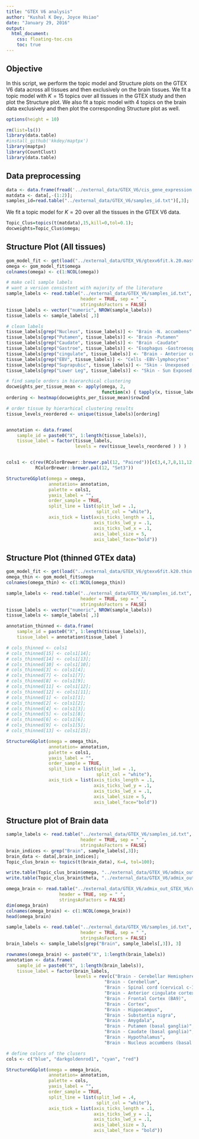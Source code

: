 ```yaml
---
title: "GTEX V6 analysis"
author: "Kushal K Dey, Joyce Hsiao"
date: "January 29, 2016"
output: 
  html_document:
    css: floating-toc.css
    toc: true
---
```


## Objective

In this script, we perform the topic model and Structure plots on the GTEX V6 data across all tissues and then exclusively on the brain tissues. We fit a topic model with $K=15$ topics over all tissues in the GTEX study and then plot the Structure plot. We also fit a topic model with $4$ topics on the brain data exclusively and then plot the corresponding Structure plot as well. 

```r
options(height = 10)
```

```r
rm(list=ls())
library(data.table)
#install_github('kkdey/maptpx') 
library(maptpx)
library(CountClust)
library(data.table)

```

## Data preprocessing 

```r
data <- data.frame(fread('../external_data/GTEX_V6/cis_gene_expression.txt'));
matdata <- data[,-(1:2)];
samples_id=read.table("../external_data/GTEX_V6/samples_id.txt")[,3];
```

We fit a topic model for $K=20$ over all the tissues in the GTEX V6 data.

```r
Topic_Clus=topics(t(matdata),15,kill=0,tol=0.1);
docweights=Topic_Clus$omega;
```

## Structure Plot (All tissues)

```r
gom_model_fit <- get(load("../external_data/GTEX_V6/gtexv6fit.k.20.master.rda"))
omega <- gom_model_fit$omega
colnames(omega) <- c(1:NCOL(omega))

# make cell sample labels
# want a version consistent with majority of the literature
sample_labels <- read.table("../external_data/GTEX_V6/samples_id.txt",
                            header = TRUE, sep = " ",
                            stringsAsFactors = FALSE)
tissue_labels <- vector("numeric", NROW(sample_labels))
tissue_labels <- sample_labels[ ,3]

# clean labels
tissue_labels[grep("Nucleus", tissue_labels)] <- "Brain -N. accumbens"
tissue_labels[grep("Putamen", tissue_labels)] <- "Brain -Putamen"
tissue_labels[grep("Caudate", tissue_labels)] <- "Brain -Caudate"
tissue_labels[grep("Gastroe", tissue_labels)] <- "Esophagus -Gastroesophageal Jn."
tissue_labels[grep("cingulate", tissue_labels)] <- "Brain - Anterior cortex (BA24)."
tissue_labels[grep("EBV", tissue_labels)] <- "Cells -EBV-lymphocytes"
tissue_labels[grep("Suprapubic", tissue_labels)] <- "Skin - Unexposed (Suprapubic)"
tissue_labels[grep("Lower Leg", tissue_labels)] <- "Skin - Sun Exposed (Lower Leg)"

# find sample orders in hierarchical clustering
docweights_per_tissue_mean <- apply(omega, 2,
                                    function(x) { tapply(x, tissue_labels, mean) })
ordering <- heatmap(docweights_per_tissue_mean)$rowInd

# order tissue by hierarhical clustering results
tissue_levels_reordered <- unique(tissue_labels)[ordering]


annotation <- data.frame(
    sample_id = paste0("X", 1:length(tissue_labels)),
    tissue_label = factor(tissue_labels,
                          levels = rev(tissue_levels_reordered ) ) )


cols1 <- c(rev(RColorBrewer::brewer.pal(12, "Paired"))[c(3,4,7,8,11,12,5,6,9,10)],
           RColorBrewer::brewer.pal(12, "Set3"))
```

```r
StructureGGplot(omega = omega,
                annotation= annotation,
                palette = cols1,
                yaxis_label = "",
                order_sample = TRUE,
                split_line = list(split_lwd = .1,
                                  split_col = "white"),
                axis_tick = list(axis_ticks_length = .1,
                                 axis_ticks_lwd_y = .1,
                                 axis_ticks_lwd_x = .1,
                                 axis_label_size = 5,
                                 axis_label_face="bold"))

```

## Structure Plot (thinned GTEx data)

```r
gom_model_fit <- get(load("../external_data/GTEX_V6/gtexv6fit.k20.thin.0001.rda"))
omega_thin <- gom_model_fit$omega
colnames(omega_thin) <- c(1:NCOL(omega_thin))

sample_labels <- read.table("../external_data/GTEX_V6/samples_id.txt",
                            header = TRUE, sep = " ",
                            stringsAsFactors = FALSE)
tissue_labels <- vector("numeric", NROW(sample_labels))
tissue_labels <- sample_labels[ ,3]

annotation_thinned <- data.frame(
    sample_id = paste0("X", 1:length(tissue_labels)),
    tissue_label = annotation$tissue_label )

# cols_thinned <- cols1
# cols_thinned[15] <- cols1[14];
# cols_thinned[14] <- cols1[13];
# cols_thinned[10] <- cols1[10];
# cols_thinned[3] <- cols1[4];
# cols_thinned[7] <- cols1[7];
# cols_thinned[8] <- cols1[9];
# cols_thinned[11] <- cols1[12];
# cols_thinned[12] <- cols1[11];
# cols_thinned[1] <- cols1[1];
# cols_thinned[2] <- cols1[2];
# cols_thinned[4] <- cols1[3];
# cols_thinned[5] <- cols1[8];
# cols_thinned[6] <- cols1[6];
# cols_thinned[9] <- cols1[5];
# cols_thinned[13] <- cols1[15];
```

```r
StructureGGplot(omega = omega_thin,
                annotation= annotation,
                palette = cols1,
                yaxis_label = "",
                order_sample = TRUE,
                split_line = list(split_lwd = .1,
                                  split_col = "white"),
                axis_tick = list(axis_ticks_length = .1,
                                 axis_ticks_lwd_y = .1,
                                 axis_ticks_lwd_x = .1,
                                 axis_label_size = 5,
                                 axis_label_face="bold"))

```

## Structure plot of Brain data 

```r
sample_labels <- read.table("../external_data/GTEX_V6/samples_id.txt",
                            header = TRUE, sep = " ",
                            stringsAsFactors = FALSE)
brain_indices <- grep("Brain", sample_labels[,3]);
brain_data <- data[,brain_indices];
Topic_clus_brain <- topics(t(brain_data), K=4, tol=100);

write.table(Topic_clus_brain$omega, "../external_data/GTEX_V6/admix_out_GTEX_V6/omega_cis_genes_brain_2.txt")
write.table(Topic_clus_brain$theta, "../external_data/GTEX_V6/admix_out_GTEX_V6/theta_cis_genes_brain_2.txt")

```


```r
omega_brain <- read.table("../external_data/GTEX_V6/admix_out_GTEX_V6/omega_cis_genes_brain_2.txt",
                    header = TRUE, sep = " ",
                    stringsAsFactors = FALSE)
dim(omega_brain)
colnames(omega_brain) <- c(1:NCOL(omega_brain))
head(omega_brain)

sample_labels <- read.table("../external_data/GTEX_V6/samples_id.txt",
                            header = TRUE, sep = " ",
                            stringsAsFactors = FALSE)
brain_labels <- sample_labels[grep("Brain", sample_labels[,3]), 3]

rownames(omega_brain) <- paste0("X", 1:length(brain_labels))
annotation <- data.frame(
    sample_id = paste0("X", 1:length(brain_labels)),
    tissue_label = factor(brain_labels,
                          levels = rev(c("Brain - Cerebellar Hemisphere",
                                     "Brain - Cerebellum",
                                     "Brain - Spinal cord (cervical c-1)",
                                     "Brain - Anterior cingulate cortex (BA24)",
                                     "Brain - Frontal Cortex (BA9)",
                                     "Brain - Cortex",
                                     "Brain - Hippocampus",
                                     "Brain - Substantia nigra",
                                     "Brain - Amygdala",
                                     "Brain - Putamen (basal ganglia)",
                                     "Brain - Caudate (basal ganglia)",
                                     "Brain - Hypothalamus",
                                     "Brain - Nucleus accumbens (basal ganglia)") ) ) )

# define colors of the clusers
cols <- c("blue", "darkgoldenrod1", "cyan", "red")
```

```r

StructureGGplot(omega = omega_brain,
                annotation= annotation,
                palette = cols,
                yaxis_label = "",
                order_sample = TRUE,
                split_line = list(split_lwd = .4,
                                  split_col = "white"),
                axis_tick = list(axis_ticks_length = .1,
                                 axis_ticks_lwd_y = .1,
                                 axis_ticks_lwd_x = .1,
                                 axis_label_size = 3,
                                 axis_label_face = "bold"))
```


